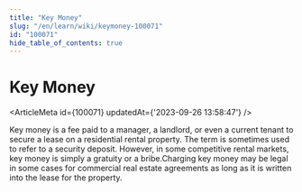 ```yaml
---
title: "Key Money"
slug: "/en/learn/wiki/keymoney-100071"
id: "100071"
hide_table_of_contents: true
---
```



# Key Money

<ArticleMeta id={100071} updatedAt={'2023-09-26 13:58:47'} />
<div className='border-solid border-b border-t-0 my-4 border-[var(--ifm-color-gray-300)]' />

Key money is a fee paid to a manager, a landlord, or even a current tenant to secure a lease on a residential rental property. The term is sometimes used to refer to a security deposit. However, in some competitive rental markets, key money is simply a gratuity or a bribe.Charging key money may be legal in some cases for commercial real estate agreements as long as it is written into the lease for the property.
